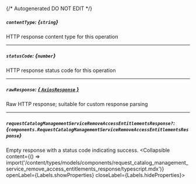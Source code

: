 {/* Autogenerated DO NOT EDIT  */}

##### `contentType`: *{`string`}*
HTTP response content type for this operation

---
##### `statusCode`: *{`number`}*
HTTP response status code for this operation

---
##### `rawResponse`: [*{ `AxiosResponse` }*](https://axios-http.com/docs/res_schema)
Raw HTTP response; suitable for custom response parsing

---
##### `requestCatalogManagementServiceRemoveAccessEntitlementsResponse?`: *{`components.RequestCatalogManagementServiceRemoveAccessEntitlementsResponse`}*
Empty response with a status code indicating success.
<Collapsible content={() => import('/content/types/models/components/request_catalog_management_service_remove_access_entitlements_response/typescript.mdx')} openLabel={Labels.showProperties} closeLabel={Labels.hideProperties}>
</Collapsible>


